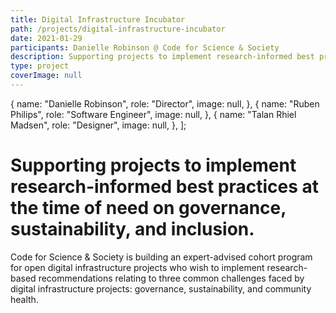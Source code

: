 ```yaml
---
title: Digital Infrastructure Incubator
path: /projects/digital-infrastructure-incubator
date: 2021-01-29
participants: Danielle Robinson @ Code for Science & Society
description: Supporting projects to implement research-informed best practices at the time of need. Areas of work include governance, sustainability, and inclusion.
type: project
coverImage: null
---
```


  {
    name: "Danielle Robinson",
    role: "Director",
    image: null,
  },
  {
    name: "Ruben Philips",
    role: "Software Engineer",
    image: null,
  },
  {
    name: "Talan Rhiel Madsen",
    role: "Designer",
    image: null,
  },
];

<!-- export const resources = [
  {
    title: "Addiction When Gambling Becomes A Problem.",
    link: "https://example.com",
    linkText: "Read More",
    author: "Oluwaseun Omoyajowo",
  },
  {
    title: "Help Finding Information Online",
    link: "https://example.com",
    linkText: "Download",
    author: "Oluwaseun Omoyajowo",
  },
]; -->

# Supporting projects to implement research-informed best practices at the time of need on governance, sustainability, and inclusion.

Code for Science & Society is building an expert-advised cohort program for open digital infrastructure projects who wish to implement research-based recommendations relating to three common challenges faced by digital infrastructure projects: governance, sustainability, and community health. 
